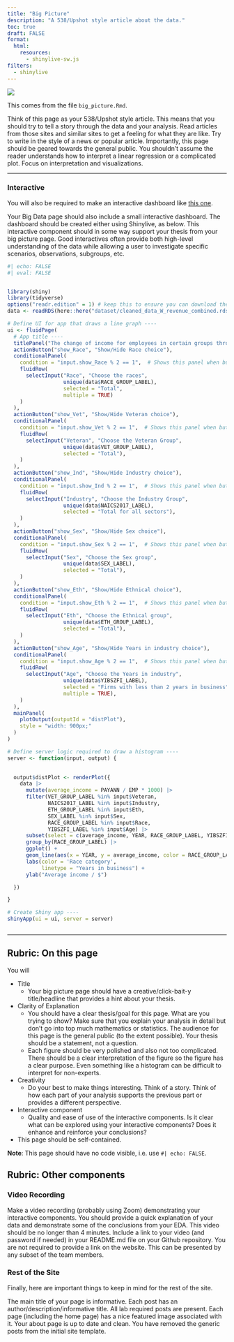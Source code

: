 ```yaml
---
title: "Big Picture"
description: "A 538/Upshot style article about the data."
toc: true
draft: FALSE
format:
  html:
    resources: 
      - shinylive-sw.js
filters:
  - shinylive
---
```


![](images/The_Big_Picture_2.jpeg)

This comes from the file `big_picture.Rmd`.

Think of this page as your 538/Upshot style article. This means that you should try to tell a story through the data and your analysis. Read articles from those sites and similar sites to get a feeling for what they are like. Try to write in the style of a news or popular article. Importantly, this page should be geared towards the general public. You shouldn't assume the reader understands how to interpret a linear regression or a complicated plot. Focus on interpretation and visualizations.



---


### Interactive

You will also be required to make an interactive dashboard like [this one](/flex/flex.html).

Your Big Data page should also include a small interactive dashboard. The dashboard should be created either using Shinylive, as below. This interactive component should in some way support your thesis from your big picture page. Good interactives often provide both high-level understanding of the data while allowing a user to investigate specific scenarios, observations, subgroups, etc.



```r
#| echo: FALSE
#| eval: FALSE


library(shiny)
library(tidyverse)
options("readr.edition" = 1) # keep this to ensure you can download the data
data <- readRDS(here::here("dataset/cleaned_data_W_revenue_combined.rds"))

```
```r

# Define UI for app that draws a line graph ----
ui <- fluidPage(
  # App title ----
  titlePanel("The change of income for employees in certain groups throughout recent years"),
  actionButton("show_Race", "Show/Hide Race choice"),
  conditionalPanel(
    condition = "input.show_Race % 2 == 1",  # Shows this panel when button 1 is clicked
    fluidRow(
      selectInput("Race", "Choose the races",
                  unique(data$RACE_GROUP_LABEL),
                  selected = "Total",
                  multiple = TRUE)
    )
  ),
  actionButton("show_Vet", "Show/Hide Veteran choice"),
  conditionalPanel(
    condition = "input.show_Vet % 2 == 1",  # Shows this panel when button 2 is clicked
    fluidRow(
      selectInput("Veteran", "Choose the Veteran Group",
                  unique(data$VET_GROUP_LABEL),
                  selected = "Total"),
    )
  ),
  actionButton("show_Ind", "Show/Hide Industry choice"),
  conditionalPanel(
    condition = "input.show_Ind % 2 == 1",  # Shows this panel when button 2 is clicked
    fluidRow(
      selectInput("Industry", "Choose the Industry Group",
                  unique(data$NAICS2017_LABEL),
                  selected = "Total for all sectors"),
    )
  ),  
  actionButton("show_Sex", "Show/Hide Sex choice"),
  conditionalPanel(
    condition = "input.show_Sex % 2 == 1",  # Shows this panel when button 2 is clicked
    fluidRow(
      selectInput("Sex", "Choose the Sex group",
                  unique(data$SEX_LABEL),
                  selected = "Total"),
    )
  ),  
  actionButton("show_Eth", "Show/Hide Ethnical choice"),
  conditionalPanel(
    condition = "input.show_Eth % 2 == 1",  # Shows this panel when button 2 is clicked
    fluidRow(
      selectInput("Eth", "Choose the Ethnical group",
                  unique(data$ETH_GROUP_LABEL),
                  selected = "Total"),
    )
  ),    
  actionButton("show_Age", "Show/Hide Years in industry choice"),
  conditionalPanel(
    condition = "input.show_Age % 2 == 1",  # Shows this panel when button 2 is clicked
    fluidRow(
      selectInput("Age", "Choose the Years in industry",
                  unique(data$YIBSZFI_LABEL),
                  selected = "Firms with less than 2 years in business",
                  multiple = TRUE),
    )
  ),   
  mainPanel(
    plotOutput(outputId = "distPlot"),
    style = "width: 900px;" 
  )
)

# Define server logic required to draw a histogram ----
server <- function(input, output) {
  

  output$distPlot <- renderPlot({
    data |>
      mutate(average_income = PAYANN / EMP * 1000) |>
      filter(VET_GROUP_LABEL %in% input$Veteran,
             NAICS2017_LABEL %in% input$Industry,
             ETH_GROUP_LABEL %in% input$Eth,
             SEX_LABEL %in% input$Sex,
             RACE_GROUP_LABEL %in% input$Race,
             YIBSZFI_LABEL %in% input$Age) |>
      subset(select = c(average_income, YEAR, RACE_GROUP_LABEL, YIBSZFI_LABEL)) |>
      group_by(RACE_GROUP_LABEL) |>
      ggplot() +
      geom_line(aes(x = YEAR, y = average_income, color = RACE_GROUP_LABEL, linetype = YIBSZFI_LABEL)) +
      labs(color = 'Race category', 
           linetype = "Years in business") +
      ylab("Average income / $")

  })

}

# Create Shiny app ----
shinyApp(ui = ui, server = server)
```
```r

```
---

## Rubric: On this page

You will

* Title
  * Your big picture page should have a creative/click-bait-y title/headline that provides a hint about your thesis.
* Clarity of Explanation
  * You should have a clear thesis/goal for this page. What are you trying to show? Make sure that you explain your analysis in detail but don't go into top much mathematics or statistics. The audience for this page is the general public (to the extent possible). Your thesis should be a statement, not a question.
  * Each figure should be very polished and also not too complicated. There should be a clear interpretation of the figure so the figure has a clear purpose. Even something like a histogram can be difficult to interpret for non-experts.
* Creativity
  * Do your best to make things interesting. Think of a story. Think of how each part of your analysis supports the previous part or provides a different perspective.
* Interactive component
  * Quality and ease of use of the interactive components.
Is it clear what can be explored using your interactive components?
Does it enhance and reinforce your conclusions?
* This page should be self-contained.
  
**Note**: This page should have no code visible, i.e. use `#| echo: FALSE`.  




## Rubric: Other components

### Video Recording

Make a video recording (probably using Zoom) demonstrating your interactive components.
You should provide a quick explanation of your data and demonstrate some of the conclusions from your EDA.
This video should be no longer than 4 minutes.
Include a link to your video (and password if needed) in your README.md file on your Github repository. You are not required to provide a link on the website.
This can be presented by any subset of the team members.


### Rest of the Site

Finally, here are important things to keep in mind for the rest of the site. 

The main title of your page is informative.
Each post has an author/description/informative title.
All lab required posts are present.
Each page (including the home page) has a nice featured image associated with it.
Your about page is up to date and clean.
You have removed the generic posts from the initial site template.
